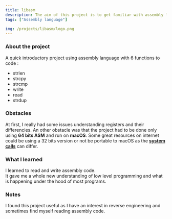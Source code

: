 ```yaml
---
title: libasm
description: The aim of this project is to get familiar with assembly language.
tags: ["Assembly language"]

img: /projects/libasm/logo.png
---
```


### About the project

A quick introductory project using assembly language with 6 functions to code :

- strlen
- strcpy
- strcmp
- write
- read
- strdup

### Obstacles

At first, I really had some issues understanding registers and their differencies.
An other obstacle was that the project had to be done only using **64 bits ASM** and run on **macOS**. Some great resources on internet could be using a 32 bits version or not be portable to macOS as the **[system calls](https://sigsegv.pl/osx-bsd-syscalls/)** can differ.

### What I learned

I learned to read and write assembly code.<br />
It gave me a whole new understanding of low level programming and what is happening under the hood of most programs.

### Notes

I found this project useful as I have an interest in reverse engineering and sometimes find myself reading assembly code.
